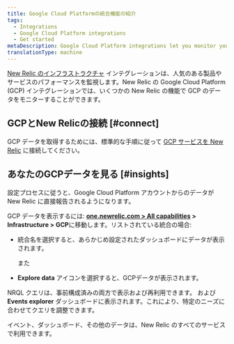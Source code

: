 ```yaml
---
title: Google Cloud Platformの統合機能の紹介
tags:
  - Integrations
  - Google Cloud Platform integrations
  - Get started
metaDescription: Google Cloud Platform integrations let you monitor your GCP data in New Relic.
translationType: machine
---
```


[New Relic のインフラストラクチャ](/docs/infrastructure/new-relic-infrastructure/getting-started/introduction-new-relic-infrastructure) インテグレーションは、人気のある製品やサービスのパフォーマンスを監視します。New Relic の Google Cloud Platform (GCP) インテグレーションでは、いくつかの New Relic の機能で GCP のデータをモニターすることができます。

## GCPとNew Relicの接続 [#connect]

GCP データを取得するためには、標準的な手順に従って [GCP サービスを New Relic](/docs/infrastructure/gcp-integrations) に接続してください。

## あなたのGCPデータを見る [#insights]

設定プロセスに従うと、Google Cloud Platform アカウントからのデータが New Relic に直接報告されるようになります。

GCP データを表示するには: **[one.newrelic.com > All capabilities](https://one.newrelic.com/all-capabilities) > Infrastructure > GCP**に移動します。リストされている統合の場合:

* 統合名を選択すると、あらかじめ設定されたダッシュボードにデータが表示されます。

  また

* **Explore data** <Icon name="fe-database"/>アイコンを選択すると、GCPデータが表示されます。

NRQL クエリは、事前構成済みの両方で表示および再利用できます。 <InlinePopover type="dashboards"/>および **Events explorer** ダッシュボードに表示されます。これにより、特定のニーズに合わせてクエリを調整できます。

イベント、ダッシュボード、その他のデータは、New Relic のすべてのサービスで利用できます。